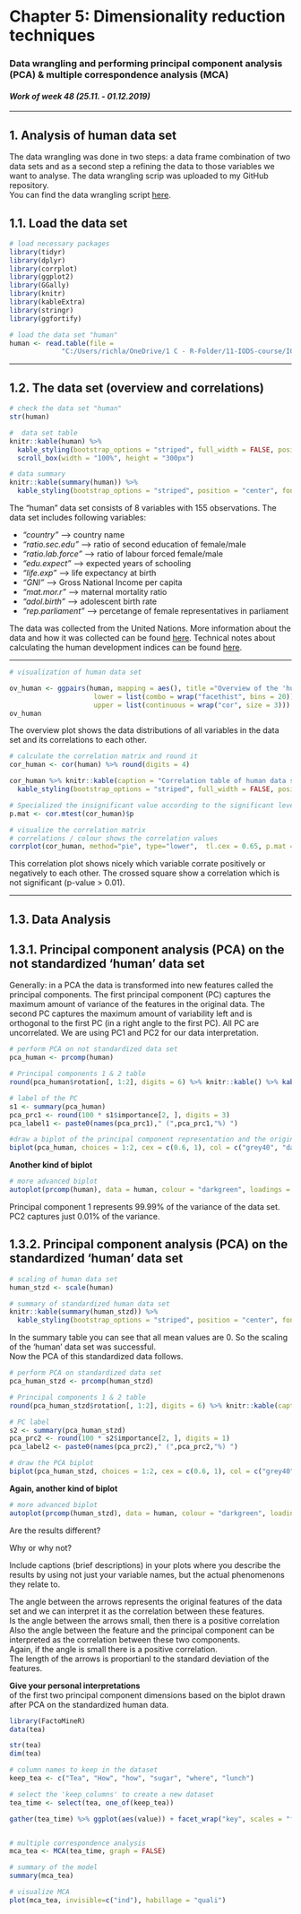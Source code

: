 # Chapter 5: Dimensionality reduction techniques

### Data wrangling and performing principal component analysis (PCA) & multiple correspondence analysis (MCA) 

#### *Work of week 48 (25.11. - 01.12.2019)*

***

## 1. Analysis of human data set

The data wrangling was done in two steps:  a data frame combination of two data sets and as a second step a refining the data to those variables we want to analyse. The data wrangling scrip was uploaded to my GitHub repository.    
You can find the data wrangling script [here](https://github.com/rikulampinen/IODS-project/blob/master/data/create_human.R).  


## 1.1. Load the data set

```r
# load necessary packages
library(tidyr)
library(dplyr)
library(corrplot)
library(ggplot2)
library(GGally)
library(knitr)
library(kableExtra)
library(stringr)
library(ggfortify)
```

```r
# load the data set "human"
human <- read.table(file = 
             "C:/Users/richla/OneDrive/1 C - R-Folder/11-IODS-course/IODS-project/data/human_analys.txt")
```
  
*** 
  
## 1.2. The data set (overview and correlations)

```r
# check the data set "human"
str(human)

#  data set table
knitr::kable(human) %>% 
  kable_styling(bootstrap_options = "striped", full_width = FALSE, position = "center") %>% 
  scroll_box(width = "100%", height = "300px")

# data summary
knitr::kable(summary(human)) %>% 
  kable_styling(bootstrap_options = "striped", position = "center", font_size = 11)
```
  
The "human" data set consists of 8 variables with 155 observations. The data set includes following variables:

* *"country"*         --> country name  
* *"ratio.sec.edu"*   --> ratio of second education of female/male  
* *"ratio.lab.force"* --> ratio of labour forced female/male  
* *"edu.expect"*      --> expected years of schooling  
* *"life.exp"*        --> life expectancy at birth  
* *"GNI"*             --> Gross National Income per capita  
* *"mat.mor.r"*       --> maternal mortality ratio  
* *"adol.birth"*      --> adolescent birth rate  
* *"rep.parliament"*  --> percetange of female representatives in parliament  

The data was collected from the United Nations. More information about the data and how it was collected can be found [here](http://hdr.undp.org/en/content/human-development-index-hdi).
Technical notes about calculating the human development indices can be found [here](http://hdr.undp.org/sites/default/files/hdr2015_technical_notes.pdf).  

***
  
```r
# visualization of human data set

ov_human <- ggpairs(human, mapping = aes(), title ="Overview of the 'human' data set", 
                     lower = list(combo = wrap("facethist", bins = 20)), 
                     upper = list(continuous = wrap("cor", size = 3)))
ov_human
```
  
The overview plot shows the data distributions of all variables in the data set and its correlations to each other.



```r
# calculate the correlation matrix and round it
cor_human <- cor(human) %>% round(digits = 4)

cor_human %>% knitr::kable(caption = "Correlation table of human data set") %>% 
  kable_styling(bootstrap_options = "striped", full_width = FALSE, position = "center")

# Specialized the insignificant value according to the significant level
p.mat <- cor.mtest(cor_human)$p

# visualize the correlation matrix
# correlations / colour shows the correlation values
corrplot(cor_human, method="pie", type="lower",  tl.cex = 0.65, p.mat = p.mat, sig.level = 0.01, tl.srt = 45, title="Correlations of the 'human' data set", mar=c(0,0,1,0))  
```
  
This correlation plot shows nicely which variable corrate positively or negatively to each other.
The crossed square show a correlation which is not significant (p-value > 0.01).

***

## 1.3. Data Analysis

## 1.3.1. Principal component analysis (PCA) on the **not** standardized 'human' data set 
  
Generally: in a PCA the data is transformed into new features called the principal components. The first principal component (PC) captures the maximum amount of variance of the features in the original data. The second PC captures the maximum amount of variability left and is orthogonal to the first PC (in a right angle to the first PC). All PC are uncorrelated. We are using PC1 and PC2 for our data interpretation.


```r
# perform PCA on not standardized data set
pca_human <- prcomp(human)

# Principal components 1 & 2 table
round(pca_human$rotation[, 1:2], digits = 6) %>% knitr::kable() %>% kable_styling(bootstrap_options = "striped", full_width = FALSE, position = "center")

# label of the PC 
s1 <- summary(pca_human)
pca_prc1 <- round(100 * s1$importance[2, ], digits = 3) 
pca_label1 <- paste0(names(pca_prc1)," (",pca_prc1,"%) ")

#draw a biplot of the principal component representation and the original variables
biplot(pca_human, choices = 1:2, cex = c(0.6, 1), col = c("grey40", "darkgreen"), xlab = pca_label1[1], ylab = pca_label1[2], main = "PCA biplot of non standardized 'human' data set", margin =c(0,0,5,0))
```
  
**Another kind of biplot**
```r
# more advanced biplot
autoplot(prcomp(human), data = human, colour = "darkgreen", loadings = TRUE, loadings.label = TRUE, loadings.colour = "red") + ggtitle("PCA biplot of not standardized 'human' data set")
```
  
Principal component 1 represents 99.99% of the variance of the data set. PC2 captures just 0.01% of the variance.




## 1.3.2. Principal component analysis (PCA) on the **standardized** 'human' data set 

```r
# scaling of human data set
human_stzd <- scale(human)

# summary of standardized human data set
knitr::kable(summary(human_stzd)) %>% 
  kable_styling(bootstrap_options = "striped", position = "center", font_size = 11)
```
  
In the summary table you can see that all mean values are 0. So the scaling of the 'human' data set was successful.  
Now the PCA of this standardized data follows.

```r
# perform PCA on standardized data set
pca_human_stzd <- prcomp(human_stzd)

# Principal components 1 & 2 table
round(pca_human_stzd$rotation[, 1:2], digits = 6) %>% knitr::kable(caption = "PC1 & 2 of standardized 'human' data") %>% kable_styling(bootstrap_options = "striped", full_width = FALSE, position = "center")

# PC label
s2 <- summary(pca_human_stzd)
pca_prc2 <- round(100 * s2$importance[2, ], digits = 1) 
pca_label2 <- paste0(names(pca_prc2)," (",pca_prc2,"%) ")

# draw the PCA biplot
biplot(pca_human_stzd, choices = 1:2, cex = c(0.6, 1), col = c("grey40", "deeppink2"), xlab = pca_label2[1], ylab = pca_label2[2], main = "PCA biplot of standardized 'human' data set", margin =c(0,0,5,0))
```


**Again, another kind of biplot**
```r
# more advanced biplot
autoplot(prcomp(human_stzd), data = human, colour = "darkgreen", loadings = TRUE, loadings.label = TRUE, loadings.colour = "deeppink",) + annotate("text", x = 0.2, y = 0.2, label = "test") + ggtitle("PCA biplot of standardized 'human' data set") 
```

Are the results different? 

Why or why not? 

Include captions (brief descriptions) in your plots where you describe the results by using not just your variable names, but the actual phenomenons they relate to.



The angle between the arrows represents the original features of the data set and we can interpret it as the correlation between these features.  
Is the angle between the arrows small, then there is a positive correlation
Also the angle between the feature and the principal component can be interpreted as the correlation between these two components.  
Again, if the angle is small there is a positive correlation.  
The length of the arrows is proportianl to the standard deviation of the features.



**Give your personal interpretations**  
of the first two principal component dimensions based on the biplot drawn after PCA on the standardized human data. 




```r

library(FactoMineR)
data(tea)

str(tea)
dim(tea)

# column names to keep in the dataset
keep_tea <- c("Tea", "How", "how", "sugar", "where", "lunch")

# select the 'keep_columns' to create a new dataset
tea_time <- select(tea, one_of(keep_tea))

gather(tea_time) %>% ggplot(aes(value)) + facet_wrap("key", scales = "free") + geom_bar(fill = "darkgreen") + theme(axis.text.x = element_text(angle = 45, hjust = 1, size = 8))


# multiple correspondence analysis
mca_tea <- MCA(tea_time, graph = FALSE)

# summary of the model
summary(mca_tea)

# visualize MCA
plot(mca_tea, invisible=c("ind"), habillage = "quali")







```
